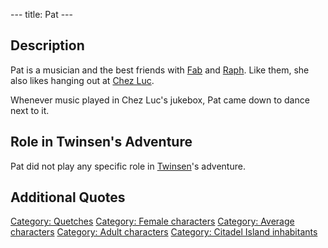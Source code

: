 ---
title: Pat
---

{{Character|
Name=Pat|
Image=DIVERS.gif|
Race=[[Quetch]]|
Gender=Female|
Size=Medium|
Age=Adult}}
{{image}}
{{Quote|
Quote=Raph? With him and Fab, we put together a killer combo to play some funky rock'n rave! But since he didn't show at the last rehearsal, no way I can tell you were he is now!|
Character=Pat}}

== Description ==
Pat is a musician and the best friends with [[Fab]] and [[Raph]]. Like them, she also likes hanging out at [[Chez Luc]].

Whenever music played in Chez Luc's jukebox, Pat came down to dance next to it.

== Role in Twinsen's Adventure ==
Pat did not play any specific role in [[Twinsen]]'s adventure.

== Additional Quotes ==
{{Quote|
Quote=Hey!, we need some music here!|
Character=Pat}}
{{Quote|
Quote=Cool<nowiki>!!</nowiki> That music rocks! Don't you think?|
Character=Pat}}
{{Quote|
Quote=It's great that our buddy Raph is back at the lighthouse. But the arrival of these space aliens, that's some thin-I-never-seen-before.|
Character=Pat}}
{{Quote|
Quote=Better ask his buddies Pat or Fab. They're upstairs. Haven't moved since it started raining.|
Character=[[Luc]]}}

[[Category: Quetches]]
[[Category: Female characters]]
[[Category: Average characters]]
[[Category: Adult characters]]
[[Category: Citadel Island inhabitants]]